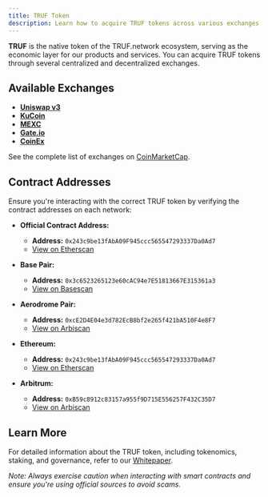 ---
title: TRUF Token
description: Learn how to acquire TRUF tokens across various exchanges and networks.
---

**TRUF** is the native token of the TRUF.network ecosystem, serving as the economic layer for our products and services. You can acquire TRUF tokens through several centralized and decentralized exchanges.

## Available Exchanges

- **[Uniswap v3](https://app.uniswap.org/swap?outputCurrency=0x243c9be13faba09f945ccc565547293337da0ad7)**
- **[KuCoin](https://www.kucoin.com/trade/TRUF-USDT)**
- **[MEXC](https://www.mexc.com/exchange/TRUF_USDT)**
- **[Gate.io](https://www.gate.io/trade/TRUF_USDT)**
- **[CoinEx](https://www.coinex.com/en/exchange/truf-usdt)**

See the complete list of exchanges on [CoinMarketCap](https://coinmarketcap.com/currencies/truflation/).

## Contract Addresses

Ensure you're interacting with the correct TRUF token by verifying the contract addresses on each network:

- **Official Contract Address:**

  - **Address:** `0x243c9be13fAbA09F945ccc565547293337Da0Ad7`
  - [View on Etherscan](https://etherscan.io/address/0x243c9be13fAbA09F945ccc565547293337Da0Ad7)

- **Base Pair:**

  - **Address:** `0x3c6523265123e60cAC94e7E51813667E315361a3`
  - [View on Basescan](https://basescan.org/address/0x3c6523265123e60cAC94e7E51813667E315361a3)

- **Aerodrome Pair:**

  - **Address:** `0xcE2D4E04e3d782EcB8bf2e265f421bA510F4e8F7`
  - [View on Arbiscan](https://arbiscan.io/address/0xcE2D4E04e3d782EcB8bf2e265f421bA510F4e8F7)

- **Ethereum:**

  - **Address:** `0x243c9be13fAbA09F945ccc565547293337Da0Ad7`
  - [View on Etherscan](https://etherscan.io/address/0x243c9be13fAbA09F945ccc565547293337Da0Ad7)

- **Arbitrum:**
  - **Address:** `0xB59c8912c83157a955f9D715E556257F432C35D7`
  - [View on Arbiscan](https://arbiscan.io/address/0xB59c8912c83157a955f9D715E556257F432C35D7)

## Learn More

For detailed information about the TRUF token, including tokenomics, staking, and governance, refer to our [Whitepaper](https://whitepaper.truflation.com/truf-token/get-truf-token).

_Note: Always exercise caution when interacting with smart contracts and ensure you're using official sources to avoid scams._
